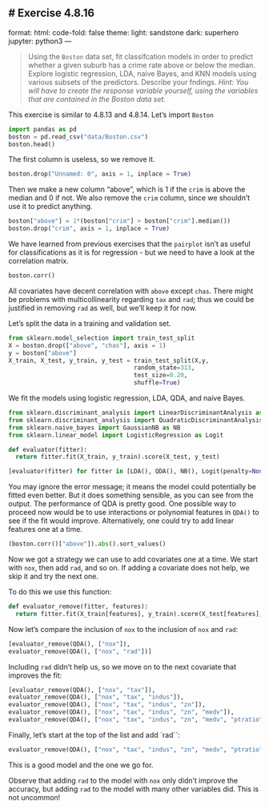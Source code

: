 # Exercise 4.8.16 {.unnumbered}
---
format:
  html:
    code-fold: false
    theme:
      light: sandstone
      dark: superhero
jupyter: python3
---


> Using the `Boston` data set, fit classifcation models in order to predict whether a given suburb has a crime rate above or below the median. Explore logistic regression, LDA, naive Bayes, and KNN models using various subsets of the predictors. Describe your fndings. *Hint: You will have to create the response variable yourself, using the variables that are contained in the Boston data set.*

This exercise is similar to 4.8.13 and 4.8.14. Let's import `Boston`

```python
import pandas as pd
boston = pd.read_csv("data/Boston.csv")
boston.head()
```

The first column is useless, so we remove it.

```python
boston.drop("Unnamed: 0", axis = 1, inplace = True)
```

Then we make a new column "above", which is $1$ if the `crim` is above the median and $0$ if not. We also remove the `crim` column, since we shouldn't use it to predict anything.

```python
boston["above"] = 1*(boston["crim"] > boston["crim"].median())
boston.drop("crim", axis = 1, inplace = True)
```

We have learned from previous exercises that the `pairplot` isn't as useful for classifications as it is for regression - but we need to have a look at the correlation matrix.

```python
boston.corr()
```

All covariates have decent correlation with `above` except `chas`. There might be problems with multicollinearity regarding `tax` and `rad`; thus we could be justified in removing `rad` as well, but we'll keep it for now. 

Let's split the data in a training and validation set.

```python
from sklearn.model_selection import train_test_split
X = boston.drop(["above", "chas"], axis = 1)
y = boston["above"]
X_train, X_test, y_train, y_test = train_test_split(X,y, 
                                   random_state=313,  
                                   test_size=0.20,  
                                   shuffle=True) 

```

We fit the models using logistic regression, LDA, QDA, and naive Bayes.

```python
from sklearn.discriminant_analysis import LinearDiscriminantAnalysis as LDA
from sklearn.discriminant_analysis import QuadraticDiscriminantAnalysis as QDA
from sklearn.naive_bayes import GaussianNB as NB
from sklearn.linear_model import LogisticRegression as Logit

def evaluator(fitter):
  return fitter.fit(X_train, y_train).score(X_test, y_test)

[evaluator(fitter) for fitter in [LDA(), QDA(), NB(), Logit(penalty=None)]]
```

You may ignore the error message; it means the model could potentially be fitted even better. But it does something sensible, as you can see from the output. The performance of QDA is pretty good. One possible way to proceed now would be to use interactions or polynomial features in `QDA()` to see if the fit would improve. Alternatively, one could try to add linear features one at a time. 

```python
(boston.corr()["above"]).abs().sort_values()
```
Now we got a strategy we can use to add covariates one at a time. We start with `nox`, then add `rad`, and so on. If adding a covariate does not help, we skip it and try the next one.

To do this we use this function:
```python
def evaluator_remove(fitter, features):
  return fitter.fit(X_train[features], y_train).score(X_test[features], y_test)
```

Now let's compare the inclusion of `nox` to the inclusion of `nox` and `rad`:
```python
[evaluator_remove(QDA(), ["nox"]),
evaluator_remove(QDA(), ["nox", "rad"])]
```

Including `rad` didn't help us, so we move on to the next covariate that improves the fit:


```python
[evaluator_remove(QDA(), ["nox", "tax"]), 
evaluator_remove(QDA(), ["nox", "tax", "indus"]), 
evaluator_remove(QDA(), ["nox", "tax", "indus", "zn"]), 
evaluator_remove(QDA(), ["nox", "tax", "indus", "zn", "medv"]),
evaluator_remove(QDA(), ["nox", "tax", "indus", "zn", "medv", "ptratio"])]
```

Finally, let's start at the top of the list and add `rad``:
```python
evaluator_remove(QDA(), ["nox", "tax", "indus", "zn", "medv", "ptratio", "rad"])
```
This is a good model and the one we go for. 

Observe that adding `rad` to the model with `nox` only didn't improve the accuracy, but adding `rad` to the model with many other variables did. This is not uncommon!